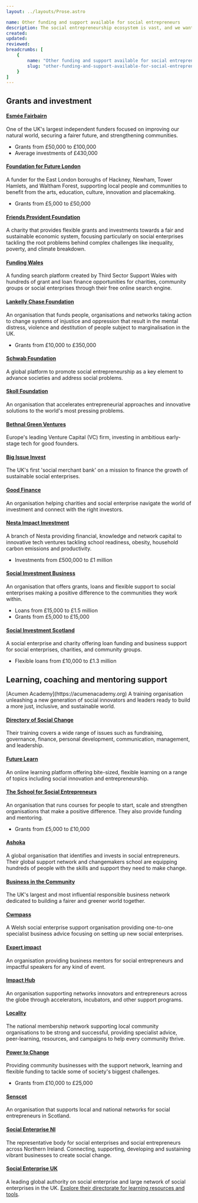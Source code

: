 ```yaml
---
layout: ../layouts/Prose.astro

name: Other funding and support available for social entrepreneurs
description: The social entrepreneurship ecosystem is vast, and we want to help you find the right support for you and your enterprise. Below we have listed other organisations who might be able to help you progress in your journey
created: 
updated: 
reviewed:   
breadcrumbs: [
    {
        name: "Other funding and support available for social entrepreneurs",
        slug: "other-funding-and-support-available-for-social-entrepreneurs"
    }
]
---
```



## Grants and investment

<Faqmd question="Trusts and foundations">

#### [Esmée Fairbairn](https:/esmeefairbairn.org.uk)  
One of the UK's largest independent funders focused on improving our natural world, securing a fairer future, and strengthening communities.  
- Grants from £50,000 to £100,000
- Average investments of £430,000

#### [Foundation for Future London](https://future.london)  
A funder for the East London boroughs of Hackney, Newham, Tower Hamlets, and Waltham Forest, supporting local people and communities to benefit from the arts, education, culture, innovation and placemaking.  
- Grants from £5,000 to £50,000

#### [Friends Provident Foundation](https://www.friendsprovidentfoundation.org)  
A charity that provides flexible grants and investments towards a fair and sustainable economic system, focusing particularly on social enterprises tackling the root problems behind complex challenges like inequality, poverty, and climate breakdown.

#### [Funding Wales](https://funding.cymru)  
A funding search platform created by Third Sector Support Wales with hundreds of grant and loan finance opportunities for charities, community groups or social enterprises  through their free online search engine.

#### [Lankelly Chase Foundation](https://lankellychase.org.uk)  
An organisation that funds people, organisations and networks taking action to change systems of injustice and oppression that result in the mental distress, violence and destitution of people subject to marginalisation in the UK.  
- Grants from £10,000 to £350,000

#### [Schwab Foundation](http://www.schwabfound.org)  
A global platform to promote social entrepreneurship as a key element to advance societies and address social problems.

#### [Skoll Foundation](http://www.skollfoundation.org)  
An organisation that accelerates entrepreneurial approaches and innovative solutions to the world's most pressing problems.

</Faqmd>

<Faqmd question="Social investment organisations">

#### [Bethnal Green Ventures](https://bethnalgreenventures.com)  
Europe's leading Venture Capital (VC) firm, investing in ambitious early-stage tech for good founders. 

#### [Big Issue Invest ](https://www.bigissue.com/invest)  
The UK's first 'social merchant bank' on a mission to finance the growth of sustainable social enterprises.

#### [Good Finance](https://www.goodfinance.org.uk)  
An organisation helping charities and social enterprise navigate the world of investment and connect with the right investors.

#### [Nesta Impact Investment](https://www.nesta.org.uk/project/impact-investments)  
A branch of Nesta providing financial, knowledge and network capital to innovative tech ventures tackling school readiness, obesity, household carbon emissions and productivity.  
- Investments from £500,000 to £1 million

#### [Social Investment Business](https://www.sibgroup.org.uk)  
An organisation that offers grants, loans and flexible support to social enterprises making a positive difference to the communities they work within.  
- Loans from £15,000 to £1.5 million
- Grants from £5,000 to £15,000

#### [Social Investment Scotland](https://www.socialinvestmentscotland.com)  
A social enterprise and charity offering loan funding and business support for social enterprises, charities, and community groups.  
- Flexible loans from £10,000 to £1.3 million

</Faqmd>

## Learning, coaching and mentoring support

<Faqmd question="Online courses, resources and tools">
[Acumen Academy](https://acumenacademy.org)  
A training organisation unleashing a new generation of social innovators and leaders ready to build a more just, inclusive, and sustainable world.

#### [Directory of Social Change](https://www.dsc.org.uk/training)  
Their training covers a wide range of issues such as fundraising, governance, finance, personal development, communication, management, and leadership.

#### [Future Learn](https://www.futurelearn.com/info/courses/social-enterprise-idea-action/0/steps/146060)  
An online learning platform offering bite-sized, flexible learning on a range of topics including social innovation and entrepreneurship.

#### [The School for Social Entrepreneurs](https://the-sse.org)  
An organisation that runs courses for people to start, scale and strengthen organisations that make a positive difference. They also provide funding and mentoring.  
- Grants from £5,000 to £10,000
</Faqmd>

<Faqmd question="Social entrepreneurship support networks">

#### [Ashoka](http://uk.ashoka.org)  
A global organisation that identifies and invests in social entrepreneurs. Their global support network and changemakers school are equipping hundreds of people with the skills and support they need to make change.

#### [Business in the Community](https://www.socialenterprisemark.org.uk)  
The UK's largest and most influential responsible business network dedicated to building a fairer and greener world together.

#### [Cwmpass](https://cwmpas.coop/what-we-do/services/social-business-wales-new-start)  
A Welsh social enterprise support organisation providing one-to-one specialist business advice focusing on setting up new social enterprises.

#### [Expert impact](https://www.expertimpact.com)  
An organisation providing business mentors for social entrepreneurs and impactful speakers for any kind of event.

#### [Impact Hub](http://www.impacthub.net)  
An organisation supporting networks innovators and entrepreneurs across the globe through accelerators, incubators, and other support programs.

#### [Locality](https://locality.org.uk)  
The national membership network supporting local community organisations to be strong and successful, providing specialist advice, peer-learning, resources, and campaigns to help every community thrive.

#### [Power to Change](https://www.powertochange.org.uk)  
Providing community businesses with the support network, learning and flexible funding to tackle some of society's biggest challenges.  
- Grants from £10,000 to £25,000

#### [Senscot](http://www.senscot.net)  
An organisation that supports local and national networks for social entrepreneurs in Scotland.

#### [Social Enterprise NI](https://www.socialenterpriseni.org)  
The representative body for social enterprises and social entrepreneurs across Northern Ireland. Connecting, supporting, developing and sustaining vibrant businesses to create social change.

#### [Social Enterprise UK](https://www.socialenterprise.org.uk)  
A leading global authority on social enterprise and large network of social enterprises in the UK. [Explore their directorate for learning resources and tools](https://directory.socialenterprise.org.uk).

</Faqmd>